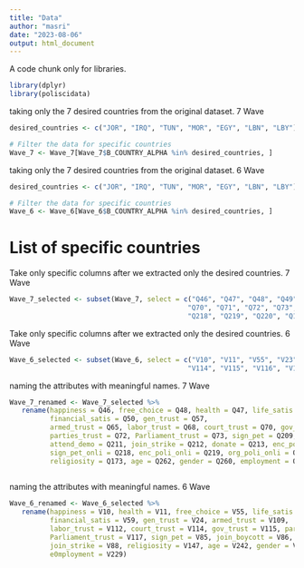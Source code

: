 ```yaml
---
title: "Data"
author: "masri"
date: "2023-08-06"
output: html_document
---
```


A code chunk only for libraries.
```r
library(dplyr)
library(poliscidata)

```

taking only the 7 desired countries from the original dataset. 7 Wave
```r
desired_countries <- c("JOR", "IRQ", "TUN", "MOR", "EGY", "LBN", "LBY")

# Filter the data for specific countries
Wave_7 <- Wave_7[Wave_7$B_COUNTRY_ALPHA %in% desired_countries, ]

```

taking only the 7 desired countries from the original dataset. 6 Wave
```r
desired_countries <- c("JOR", "IRQ", "TUN", "MOR", "EGY", "LBN", "LBY")

# Filter the data for specific countries
Wave_6 <- Wave_6[Wave_6$B_COUNTRY_ALPHA %in% desired_countries, ]

```
# List of specific countries

Take only specific columns after we extracted only the desired countries. 7 Wave
```r

Wave_7_selected <- subset(Wave_7, select = c("Q46", "Q47", "Q48", "Q49", "Q50", "Q57", "Q65", "Q68", 
                                            "Q70", "Q71", "Q72", "Q73", "Q209", "Q210", "Q211", "Q212", "Q213", "Q215", 
                                            "Q218", "Q219", "Q220", "Q173", "Q262", "Q260", "Q279"))

```

Take only specific columns after we extracted only the desired countries. 6 Wave

```r

Wave_6_selected <- subset(Wave_6, select = c("V10", "V11", "V55", "V23", "V59", "V24", "V109", "V112", 
                                            "V114", "V115", "V116", "V117", "V85", "V86", "V87", "V88", "V147", "V242", "V240", "V229"))

```


naming the attributes with meaningful names. 7 Wave

```r

Wave_7_renamed <- Wave_7_selected %>%
   rename(happiness = Q46, free_choice = Q48, health = Q47, life_satis = Q49,
          financial_satis = Q50, gen_trust = Q57,
          armed_trust = Q65, labor_trust = Q68, court_trust = Q70, gov_trust = Q71, 
          parties_trust = Q72, Parliament_trust = Q73, sign_pet = Q209, join_boycott = Q210,
          attend_demo = Q211, join_strike = Q212, donate = Q213, enc_poli = Q215, 
          sign_pet_onli = Q218, enc_poli_onli = Q219, org_poli_onli = Q220,
          religiosity = Q173, age = Q262, gender = Q260, employment = Q279)
          
```

naming the attributes with meaningful names. 6 Wave

```r

Wave_6_renamed <- Wave_6_selected %>%
   rename(happiness = V10, health = V11, free_choice = V55, life_satis = V23, 
          financial_satis = V59, gen_trust = V24, armed_trust = V109, 
          labor_trust = V112, court_trust = V114, gov_trust = V115, parties_trust = V116,
          Parliament_trust = V117, sign_pet = V85, join_boycott = V86, attend_demo = V87,
          join_strike = V88, religiosity = V147, age = V242, gender = V240,
          e0mployment = V229)
          
```
